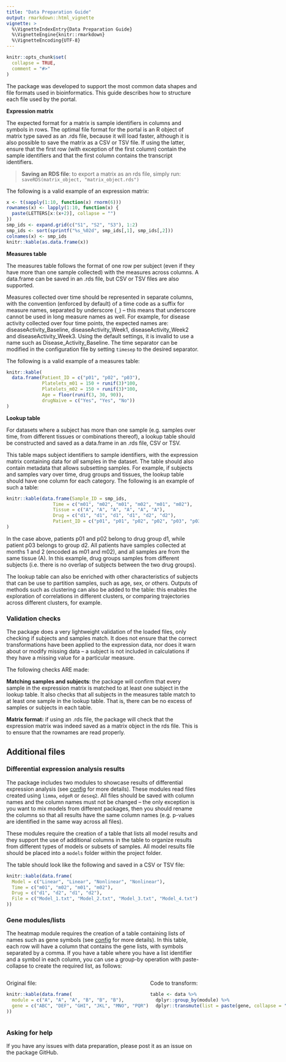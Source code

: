 ```yaml
---
title: "Data Preparation Guide"
output: rmarkdown::html_vignette
vignette: >
  %\VignetteIndexEntry{Data Preparation Guide}
  %\VignetteEngine{knitr::rmarkdown}
  %\VignetteEncoding{UTF-8}
---
```


```r
knitr::opts_chunk$set(
  collapse = TRUE,
  comment = "#>"
)
```

The package was developed to support the most common data shapes and file formats used in bioinformatics. This guide describes how to structure each file used by the portal.

**Expression matrix**

The expected format for a matrix is sample identifiers in columns and symbols in rows. The optimal file format for the portal is an R object of matrix type saved as an .rds file, because it will load faster, although it is also possible to save the matrix as a CSV or TSV file. If using the latter, ensure that the first row (with exception of the first column) contain the sample identifiers and that the first column contains the transcript identifiers.

> **Saving an RDS file**: to export a matrix as an rds file, simply run:  
`saveRDS(matrix_object, "matrix_object.rds")`

The following is a valid example of an expression matrix:

```r
x <- t(sapply(1:10, function(x) rnorm(6)))
rownames(x) <- lapply(1:10, function(x) { 
  paste(LETTERS[x:(x+2)], collapse = "")
})
smp_ids <- expand.grid(c("S1", "S2", "S3"), 1:2)
smp_ids <- sort(sprintf("%s_%02d", smp_ids[,1], smp_ids[,2]))
colnames(x) <- smp_ids
knitr::kable(as.data.frame(x))
```

**Measures table**

The measures table follows the format of one row per subject (even if they have more than one sample collected) with the measures across columns. A data.frame can be saved in an .rds file, but CSV or TSV files are also supported.

Measures collected over time should be represented in separate columns, with the convention (enforced by default) of a time code as a suffix for measure names, separated by underscore (`_`) -- this means that underscore cannot be used in long measure names as well. For example, for disease activity collected over four time points, the expected names are: diseaseActivity_Baseline, diseaseActivity_Week1, diseaseActivity_Week2 and diseaseActivity_Week3. Using the default settings, it is invalid to use a name such as Disease_Activity_Baseline. The time separator can be modified in the configuration file by setting `timesep` to the desired separator.

The following is a valid example of a measures table:

```r
knitr::kable(
  data.frame(Patient_ID = c("p01", "p02", "p03"),
             Platelets_m01 = 150 + runif(3)*100,
             Platelets_m02 = 150 + runif(3)*100,
             Age = floor(runif(3, 30, 90)),
             drugNaive = c("Yes", "Yes", "No"))
)
```

**Lookup table**

For datasets where a subject has more than one sample (e.g. samples over time, from different tissues or combinations thereof), a lookup table should be constructed and saved as a data.frame in an .rds file, CSV or TSV.

This table maps subject identifiers to sample identifiers, with the expression matrix containing data for *all* samples in the dataset. The table should also contain metadata that allows subsetting samples. For example, if subjects and samples vary over time, drug groups and tissues, the lookup table should have one column for each category. The following is an example of such a table:

```r
knitr::kable(data.frame(Sample_ID = smp_ids,
                 Time = c("m01", "m02", "m01", "m02", "m01", "m02"),
                 Tissue = c("A", "A", "A", "A", "A", "A"),
                 Drug = c("d1", "d1", "d1", "d1", "d2", "d2"),
                 Patient_ID = c("p01", "p01", "p02", "p02", "p03", "p03"))
)
```

In the case above, patients p01 and p02 belong to drug group d1, while patient p03 belongs to group d2. All patients have samples collected at months 1 and 2 (encoded as m01 and m02), and all samples are from the same tissue (A). In this example, drug groups samples from different subjects (i.e. there is no overlap of subjects between the two drug groups).

The lookup table can also be enriched with other characteristics of subjects that can be use to partition samples, such as age, sex, or others. Outputs of methods such as clustering can also be added to the table: this enables the exploration of correlations in different clusters, or comparing trajectories across different clusters, for example.

### Validation checks

The package does a very lightweight validation of the loaded files, only checking if subjects and samples match. It does not ensure that the correct transformations have been applied to the expression data, nor does it warn about or modify missing data -- a subject is not included in calculations if they have a missing value for a particular measure.

The following checks ARE made:

**Matching samples and subjects**: the package will confirm that every sample in the expression matrix is matched to at least one subject in the lookup table. It also checks that all subjects in the measures table match to at least one sample in the lookup table. That is, there can be no excess of samples or subjects in each table.

**Matrix format:** if using an .rds file, the package will check that the expression matrix was indeed saved as a matrix object in the rds file. This is to ensure that the rownames are read properly.

## Additional files

### Differential expression analysis results

The package includes two modules to showcase results of differential expression analysis (see [config](config.html) for more details). These modules read files created using `limma`, `edgeR` or `deseq2`. All files should be saved with column names and the column names must not be changed -- the only exception is you want to mix models from different packages, then you should rename the columns so that all results have the same column names (e.g. p-values are identified in the same way across all files).

These modules require the creation of a table that lists all model results and they support the use of additional columns in the table to organize results from different types of models or subsets of samples. All model results file should be placed into a `models` folder within the project folder.

The table should look like the following and saved in a CSV or TSV file:

```r
knitr::kable(data.frame(
  Model = c("Linear", "Linear", "Nonlinear", "Nonlinear"),
  Time = c("m01", "m02", "m01", "m02"),
  Drug = c("d1", "d2", "d1", "d2"),
  File = c("Model_1.txt", "Model_2.txt", "Model_3.txt", "Model_4.txt")
))
```

### Gene modules/lists

The heatmap module requires the creation of a table containing lists of names such as gene symbols (see [config](config.html) for more details). In this table, each row will have a column that contains the gene lists, with symbols separated by a comma. If you have a table where you have a list identifier and a symbol in each column, you can use a group-by operation with paste-collapse to create the required list, as follows:

:::: {style="display: flex;"}

::: {}
Original file:
```r
knitr::kable(data.frame(
  module = c("A", "A", "A", "B", "B", "B"),
  gene = c("ABC", "DEF", "GHI", "JKL", "MNO", "PQR")
))
```
:::

::: {.col data-latex="{0.05\textwidth}"}
\ 
<!-- an empty Div (with a white space), serving as
a column separator -->
:::

::: {}
Code to transform:
```r
table <- data %>%
  dplyr::group_by(module) %>%
  dplyr::transmute(list = paste(gene, collapse = ","))
```
:::

::::

### Asking for help

If you have any issues with data preparation, please post it as an issue on the package GitHub.
